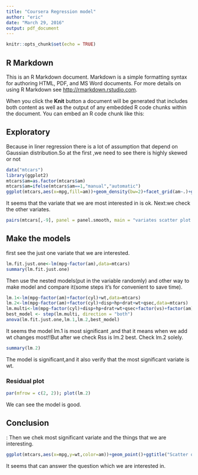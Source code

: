 ```yaml
---
title: "Coursera Regression model"
author: "eric"
date: "March 29, 2016"
output: pdf_document
---
```


```r
knitr::opts_chunk$set(echo = TRUE)
```

## R Markdown

This is an R Markdown document. Markdown is a simple formatting syntax for authoring HTML, PDF, and MS Word documents. For more details on using R Markdown see <http://rmarkdown.rstudio.com>.

When you click the **Knit** button a document will be generated that includes both content as well as the output of any embedded R code chunks within the document. You can embed an R code chunk like this:

<h2>Exploratory</h2>

Because in liner regression there is a lot of assumption that depend on Gaussian distribution.So at the first ,we need to see there is highly skewed or not
```r
data("mtcars")
library(ggplot2)
mtcars$am=as.factor(mtcars$am)
mtcars$am=ifelse(mtcars$am==1,"manual","automatic")
ggplot(mtcars,aes(x=mpg,fill=am))+geom_density(bw=2)+facet_grid(am~.)+ggtitle("Distribution of am in mtcars data")
```



It seems that the variate that we are most interested in is ok.
Next:we check the other variates.
```r
pairs(mtcars[,-9], panel = panel.smooth, main = "variates scatter plot in car", col = 3)
```

<h2>Make the models</h2>
first see the just one variate that we are interested.
```r
lm.fit.just.one<-lm(mpg~factor(am),data=mtcars)
summary(lm.fit.just.one)
```
Then use the nested models(put in the variable randomly) and other way to make model and compare it(some steps it's for convenient to save time).
```r
lm.1<-lm(mpg~factor(am)+factor(cyl)+wt,data=mtcars)
lm.2<-lm(mpg~factor(am)+factor(cyl)+disp+hp+drat+wt+qsec,data=mtcars)
lm.multi<-lm(mpg~factor(cyl)+disp+hp+drat+wt+qsec+factor(vs)+factor(am)+factor(gear)+factor(carb),data=mtcars)
best_model <- step(lm.multi, direction = "both")
anova(lm.fit.just.one,lm.1,lm.2,best_model)
```
It seems  the model lm.1 is most significant ,and that it means when we add wt changes most!!But after we check Rss is lm.2 best.
Check lm.2 solely.
```r
summary(lm.2)
```
The model is significant,and it also verify that the most significant variate is wt.
<h3>Residual plot</h3>
```r
par(mfrow = c(2, 2)); plot(lm.2)
```
We can see the model is good.
<h2>Conclusion</h2>:
Then we chek most significant variate and the things that we are interesting.
```r
ggplot(mtcars,aes(x=mpg,y=wt,color=am))+geom_point()+ggtitle("Scatter of wt & mpg in mtcars data by am")
```


It seems that can answer the question which we are interested in.
